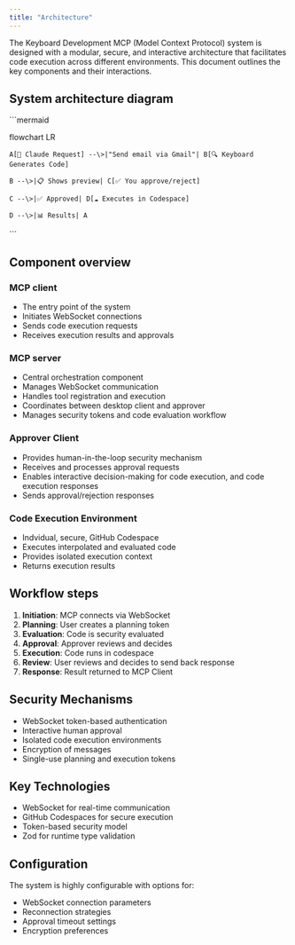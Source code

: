 ```yaml
---
title: "Architecture"
---
```


The Keyboard Development MCP (Model Context Protocol) system is designed with a modular, secure, and interactive architecture that facilitates code execution across different environments. This document outlines the key components and their interactions.

## System architecture diagram

\`\`\`mermaid

flowchart LR

    A[📱 Claude Request] --\>|"Send email via Gmail"| B[🔍 Keyboard Generates Code]
    
    B --\>|📋 Shows preview| C[✅ You approve/reject]
    
    C --\>|✅ Approved| D[☁️ Executes in Codespace]
    
    D --\>|📊 Results| A

\`\`\`

## Component overview

### MCP client

- The entry point of the system
- Initiates WebSocket connections
- Sends code execution requests
- Receives execution results and approvals

### MCP server

- Central orchestration component
- Manages WebSocket communication
- Handles tool registration and execution
- Coordinates between desktop client and approver
- Manages security tokens and code evaluation workflow

### **Approver Client**

- Provides human-in-the-loop security mechanism
- Receives and processes approval requests
- Enables interactive decision-making for code execution, and code execution responses
- Sends approval/rejection responses

### **Code Execution Environment**

- Indvidual, secure, GitHub Codespace
- Executes interpolated and evaluated code
- Provides isolated execution context
- Returns execution results

## Workflow steps

1. **Initiation**: MCP connects via WebSocket
2. **Planning**: User creates a planning token
3. **Evaluation**: Code is security evaluated
4. **Approval**: Approver reviews and decides
5. **Execution**: Code runs in codespace
6. **Review**: User reviews and decides to send back response
7. **Response**: Result returned to MCP Client

## **Security Mechanisms**

- WebSocket token-based authentication
- Interactive human approval
- Isolated code execution environments
- Encryption of messages
- Single-use planning and execution tokens

## **Key Technologies**

- WebSocket for real-time communication
- GitHub Codespaces for secure execution
- Token-based security model
- Zod for runtime type validation

## **Configuration**

The system is highly configurable with options for:

- WebSocket connection parameters
- Reconnection strategies
- Approval timeout settings
- Encryption preferences